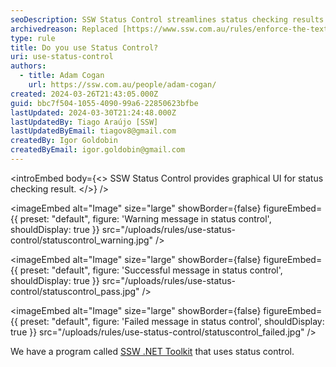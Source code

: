 ```yaml
---
seoDescription: SSW Status Control streamlines status checking results with intuitive graphics.
archivedreason: Replaced [https://www.ssw.com.au/rules/enforce-the-text-meaning-with-icons-and-emojis](/enforce-the-text-meaning-with-icons-and-emojis)
type: rule
title: Do you use Status Control?
uri: use-status-control
authors:
  - title: Adam Cogan
    url: https://ssw.com.au/people/adam-cogan/
created: 2024-03-26T21:43:05.000Z
guid: bbc7f504-1055-4090-99a6-22850623bfbe
lastUpdated: 2024-03-30T21:24:48.000Z
lastUpdatedBy: Tiago Araújo [SSW]
lastUpdatedByEmail: tiagov8@gmail.com
createdBy: Igor Goldobin
createdByEmail: igor.goldobin@gmail.com
---
```


<introEmbed
  body={<>
SSW Status Control provides graphical UI for status checking result.
  </>}
/>

<imageEmbed
  alt="Image"
  size="large"
  showBorder={false}
  figureEmbed={{
    preset: "default",
    figure: 'Warning message in status control',
    shouldDisplay: true
  }}
  src="/uploads/rules/use-status-control/statuscontrol_warning.jpg"
/>


<imageEmbed
  alt="Image"
  size="large"
  showBorder={false}
  figureEmbed={{
    preset: "default",
    figure: 'Successful message in status control',
    shouldDisplay: true
  }}
  src="/uploads/rules/use-status-control/statuscontrol_pass.jpg"
/>


<imageEmbed
  alt="Image"
  size="large"
  showBorder={false}
  figureEmbed={{
    preset: "default",
    figure: 'Failed message in status control',
    shouldDisplay: true
  }}
  src="/uploads/rules/use-status-control/statuscontrol_failed.jpg"
/>

We have a program called [SSW .NET Toolkit](https://ssw.com.au/ssw/NETToolkit/) that uses status control.
